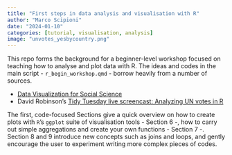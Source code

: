 ```yaml
---
title: "First steps in data analysis and visualisation with R"
author: "Marco Scipioni"
date: "2024-01-10"
categories: [tutorial, visualisation, analysis]
image: "unvotes_yesbycountry.png"
---
```


This repo forms the background for a beginner-level workshop focused on teaching how to analyse and plot data with R.
The ideas and codes in the main script - `r_begin_workshop.qmd` - borrow heavily from a number of sources.

* [Data Visualization for Social Science](https://socviz.co/index.html#preface)
* David Robinson's [Tidy Tuesday live screencast: Analyzing UN votes in R](https://www.youtube.com/watch?v=2RadZrpzTaA)

The first, code-focused Sections give a quick overview on how to create plots with `R`'s `ggplot` suite of visualisation tools - Section 6 -, how to carry out simple aggregations and create your own functions - Section 7 -.
Section 8 and 9 introduce new concepts such as joins and loops, and gently encourage the user to experiment writing more complex pieces of codes.

